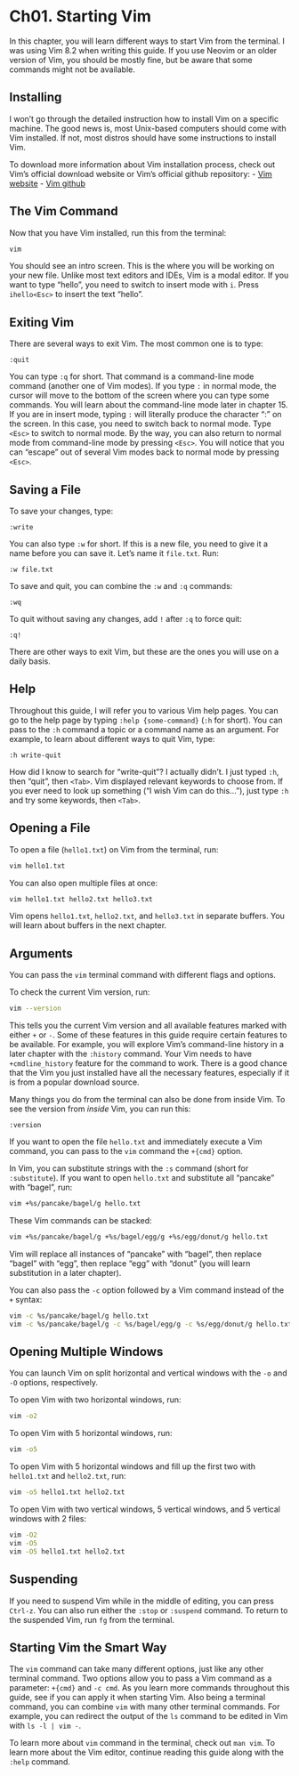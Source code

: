 # Ch01. Starting Vim

In this chapter, you will learn different ways to start Vim from the terminal. I was using Vim 8.2 when writing this guide. If you use Neovim or an older version of Vim, you should be mostly fine, but be aware that some commands might not be available.

## Installing

I won't go through the detailed instruction how to install Vim on a specific machine. The good news is, most Unix-based computers should come with Vim installed. If not, most distros should have some instructions to install Vim.

To download more information about Vim installation process, check out Vim's official download website or Vim's official github repository:
- [Vim website](https://www.vim.org/download.php)
- [Vim github](https://github.com/vim/vim)

## The Vim Command

Now that you have Vim installed, run this from the terminal:

```bash
vim
```

You should see an intro screen. This is the where you will be working on your new file. Unlike most text editors and IDEs, Vim is a modal editor. If you want to type "hello", you need to switch to insert mode with `i`. Press `ihello<Esc>` to insert the text "hello".

## Exiting Vim

There are several ways to exit Vim. The most common one is to type:

```
:quit
```

You can type `:q` for short. That command is a command-line mode command (another one of Vim modes). If you type `:` in normal mode, the cursor will move to the bottom of the screen where you can type some commands. You will learn about the command-line mode later in chapter 15. If you are in insert mode, typing `:` will literally produce the character ":" on the screen. In this case, you need to switch back to normal mode. Type `<Esc>` to switch to normal mode. By the way, you can also return to normal mode from command-line mode by pressing `<Esc>`. You will notice that you can "escape" out of several Vim modes back to normal mode by pressing `<Esc>`.

## Saving a File

To save your changes, type:

```
:write
```

You can also type `:w` for short. If this is a new file, you need to give it a name before you can save it. Let's name it `file.txt`. Run:

```
:w file.txt
```

To save and quit, you can combine the `:w` and `:q` commands:

```
:wq
```

To quit without saving any changes, add `!` after `:q` to force quit:

```
:q!
```

There are other ways to exit Vim, but these are the ones you will use on a daily basis.

## Help

Throughout this guide, I will refer you to various Vim help pages. You can go to the help page by typing `:help {some-command}` (`:h` for short). You can pass to the `:h` command a topic or a command name as an argument. For example, to learn about different ways to quit Vim, type:

```
:h write-quit
```

How did I know to search for "write-quit"? I actually didn't. I just typed `:h`, then "quit", then `<Tab>`. Vim displayed relevant keywords to choose from. If you ever need to look up something ("I wish Vim can do this..."), just type `:h` and try some keywords, then `<Tab>`.

## Opening a File

To open a file (`hello1.txt`) on Vim from the terminal, run:

```bash
vim hello1.txt
```

You can also open multiple files at once:

```bash
vim hello1.txt hello2.txt hello3.txt
```

Vim opens `hello1.txt`, `hello2.txt`, and `hello3.txt` in separate buffers. You will learn about buffers in the next chapter.

## Arguments

You can pass the `vim` terminal command with different flags and options.

To check the current Vim version, run:

```bash
vim --version
```

This tells you the current Vim version and all available features marked with either `+` or `-`. Some of these features in this guide require certain features to be available. For example, you will explore Vim's command-line history in a later chapter with the `:history` command. Your Vim needs to have `+cmdline_history` feature for the command to work. There is a good chance that the Vim you just installed have all the necessary features, especially if it is from a popular download source.

Many things you do from the terminal can also be done from inside Vim. To see the version from *inside* Vim, you can run this: 

```
:version
```

If you want to open the file `hello.txt` and immediately execute a Vim command, you can pass to the `vim` command the `+{cmd}` option.

In Vim, you can substitute strings with the `:s` command (short for `:substitute`). If you want to open `hello.txt` and substitute all "pancake" with "bagel", run:

```bash
vim +%s/pancake/bagel/g hello.txt
```

These Vim commands can be stacked:

```bash
vim +%s/pancake/bagel/g +%s/bagel/egg/g +%s/egg/donut/g hello.txt
```

Vim will replace all instances of "pancake" with "bagel", then replace "bagel" with "egg", then replace "egg" with "donut" (you will learn substitution in a later chapter).

You can also pass the `-c` option followed by a Vim command instead of the `+` syntax:

```bash
vim -c %s/pancake/bagel/g hello.txt
vim -c %s/pancake/bagel/g -c %s/bagel/egg/g -c %s/egg/donut/g hello.txt
```

## Opening Multiple Windows

You can launch Vim on split horizontal and vertical windows with the `-o` and `-O` options, respectively.

To open Vim with two horizontal windows, run:

```bash
vim -o2
```

To open Vim with 5 horizontal windows, run:

```bash
vim -o5
```

To open Vim with 5 horizontal windows and fill up the first two with `hello1.txt` and `hello2.txt`, run:

```bash
vim -o5 hello1.txt hello2.txt
```

To open Vim with two vertical windows, 5 vertical windows, and 5 vertical windows with 2 files:

```bash
vim -O2
vim -O5
vim -O5 hello1.txt hello2.txt
```

## Suspending

If you need to suspend Vim while in the middle of editing, you can press `Ctrl-z`. You can also run either the `:stop` or `:suspend` command. To return to the suspended Vim, run `fg` from the terminal.

## Starting Vim the Smart Way

The `vim` command can take many different options, just like any other terminal command. Two options allow you to pass a Vim command as a parameter: `+{cmd}` and `-c cmd`. As you learn more commands throughout this guide, see if you can apply it when starting Vim. Also being a terminal command, you can combine `vim` with many other terminal commands. For example, you can redirect the output of the `ls` command to be edited in Vim with `ls -l | vim -`.

To learn more about `vim` command in the terminal, check out `man vim`. To learn more about the Vim editor, continue reading this guide along with the `:help` command.
